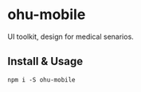 
<Meta title="🏁Overview|Introduce" />

# ohu-mobile

UI toolkit, design for medical senarios.


## Install & Usage

```shell
npm i -S ohu-mobile
```

